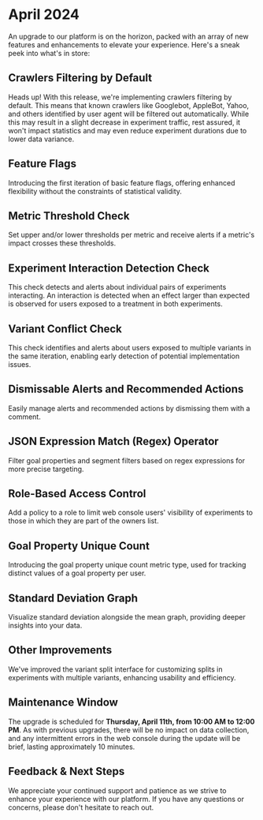 # April 2024

An upgrade to our platform is on the horizon, packed with an array of new
features and enhancements to elevate your experience. Here's a sneak peek
into what's in store:

## Crawlers Filtering by Default

Heads up! With this release, we're implementing crawlers filtering by
default. This means that known crawlers like Googlebot, AppleBot, Yahoo,
and others identified by user agent will be filtered out automatically.
While this may result in a slight decrease in experiment traffic, rest
assured, it won't impact statistics and may even reduce experiment
durations due to lower data variance.

## Feature Flags

Introducing the first iteration of basic feature flags, offering enhanced
flexibility without the constraints of statistical validity.

## Metric Threshold Check

Set upper and/or lower thresholds per metric and receive alerts if a
metric's impact crosses these thresholds.

## Experiment Interaction Detection Check

This check detects and alerts about individual pairs of experiments
interacting. An interaction is detected when an effect larger than
expected is observed for users exposed to a treatment in both experiments.

## Variant Conflict Check

This check identifies and alerts about users exposed to multiple variants
in the same iteration, enabling early detection of potential implementation
issues.

## Dismissable Alerts and Recommended Actions

Easily manage alerts and recommended actions by dismissing them with a
comment.

## JSON Expression Match (Regex) Operator

Filter goal properties and segment filters based on regex expressions for
more precise targeting.

## Role-Based Access Control

Add a policy to a role to limit web console users' visibility of
experiments to those in which they are part of the owners list.

## Goal Property Unique Count

Introducing the goal property unique count metric type, used for tracking
distinct values of a goal property per user.

## Standard Deviation Graph

Visualize standard deviation alongside the mean graph, providing deeper
insights into your data.

## Other Improvements

We've improved the variant split interface for customizing splits in
experiments with multiple variants, enhancing usability and efficiency.

## Maintenance Window

The upgrade is scheduled for **Thursday, April 11th, from 10:00 AM to 12:00 PM**.
As with previous upgrades, there will be no impact on data collection, and
any intermittent errors in the web console during the update will be
brief, lasting approximately 10 minutes.

## Feedback & Next Steps

We appreciate your continued support and patience as we strive to enhance
your experience with our platform. If you have any questions or concerns,
please don't hesitate to reach out.
